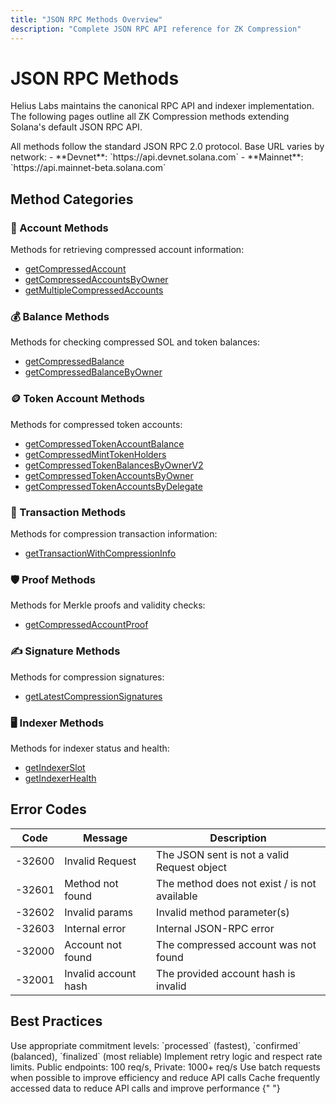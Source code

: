 ```yaml
---
title: "JSON RPC Methods Overview"
description: "Complete JSON RPC API reference for ZK Compression"
---
```


# JSON RPC Methods

Helius Labs maintains the canonical RPC API and indexer implementation. The following pages outline all ZK Compression methods extending Solana's default JSON RPC API.

<Info>
  All methods follow the standard JSON RPC 2.0 protocol. Base URL varies by
  network: - **Devnet**: `https://api.devnet.solana.com` - **Mainnet**:
  `https://api.mainnet-beta.solana.com`
</Info>

## Method Categories

### 👥 Account Methods

Methods for retrieving compressed account information:

- [getCompressedAccount](/api-reference/json-rpc-methods/getCompressedAccount)
- [getCompressedAccountsByOwner](/api-reference/json-rpc-methods/getCompressedAccountsByOwner)
- [getMultipleCompressedAccounts](/api-reference/json-rpc-methods/getMultipleCompressedAccounts)

### 💰 Balance Methods

Methods for checking compressed SOL and token balances:

- [getCompressedBalance](/api-reference/json-rpc-methods/getCompressedBalance)
- [getCompressedBalanceByOwner](/api-reference/json-rpc-methods/getCompressedBalanceByOwner)

### 🪙 Token Account Methods

Methods for compressed token accounts:

- [getCompressedTokenAccountBalance](/api-reference/json-rpc-methods/getCompressedTokenAccountBalance)
- [getCompressedMintTokenHolders](/api-reference/json-rpc-methods/getCompressedMintTokenHolders)
- [getCompressedTokenBalancesByOwnerV2](/api-reference/json-rpc-methods/getCompressedTokenBalancesByOwnerV2)
- [getCompressedTokenAccountsByOwner](/api-reference/json-rpc-methods/getCompressedTokenAccountsByOwner)
- [getCompressedTokenAccountsByDelegate](/api-reference/json-rpc-methods/getCompressedTokenAccountsByDelegate)

### 🔄 Transaction Methods

Methods for compression transaction information:

- [getTransactionWithCompressionInfo](/api-reference/json-rpc-methods/getTransactionWithCompressionInfo)

### 🛡️ Proof Methods

Methods for Merkle proofs and validity checks:

- [getCompressedAccountProof](/api-reference/json-rpc-methods/getCompressedAccountProof)

### ✍️ Signature Methods

Methods for compression signatures:

- [getLatestCompressionSignatures](/api-reference/json-rpc-methods/getLatestCompressionSignatures)

### 🖥️ Indexer Methods

Methods for indexer status and health:

- [getIndexerSlot](/api-reference/json-rpc-methods/getIndexerSlot)
- [getIndexerHealth](/api-reference/json-rpc-methods/getIndexerHealth)

## Error Codes

| Code   | Message              | Description                                  |
| ------ | -------------------- | -------------------------------------------- |
| -32600 | Invalid Request      | The JSON sent is not a valid Request object  |
| -32601 | Method not found     | The method does not exist / is not available |
| -32602 | Invalid params       | Invalid method parameter(s)                  |
| -32603 | Internal error       | Internal JSON-RPC error                      |
| -32000 | Account not found    | The compressed account was not found         |
| -32001 | Invalid account hash | The provided account hash is invalid         |

## Best Practices

<CardGroup cols={2}>
  <Card title="Commitment Levels" icon="shield-check">
    Use appropriate commitment levels: `processed` (fastest), `confirmed`
    (balanced), `finalized` (most reliable)
  </Card>
  <Card title="Rate Limiting" icon="gauge-high">
    Implement retry logic and respect rate limits. Public endpoints: 100 req/s,
    Private: 1000+ req/s
  </Card>
  <Card title="Batch Requests" icon="layer-group">
    Use batch requests when possible to improve efficiency and reduce API calls
  </Card>
  <Card title="Caching" icon="database">
    Cache frequently accessed data to reduce API calls and improve performance
  </Card>
</CardGroup>{" "}
